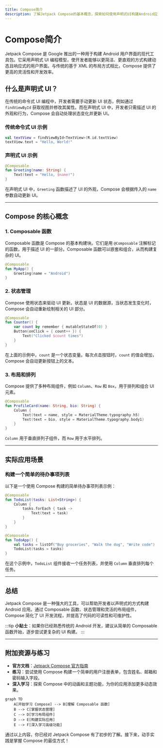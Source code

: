 ```yaml
---
title: Compose简介
description: 了解Jetpack Compose的基本概念，探索如何使用声明式UI构建Android应用。
---
```


# Compose简介

Jetpack Compose 是 Google 推出的一种用于构建 Android 用户界面的现代工具包。它采用声明式 UI 编程模型，使开发者能够以更简洁、更直观的方式构建动态且响应式的用户界面。与传统的基于 XML 的布局方式相比，Compose 提供了更高的灵活性和开发效率。

## 什么是声明式 UI？

在传统的命令式 UI 编程中，开发者需要手动更新 UI 状态，例如通过 `findViewById` 获取视图并修改其属性。而在声明式 UI 中，开发者只需描述 UI 的外观和行为，Compose 会自动处理状态变化并更新 UI。

### 传统命令式 UI 示例
```kotlin
val textView = findViewById<TextView>(R.id.textView)
textView.text = "Hello, World!"
```

### 声明式 UI 示例
```kotlin
@Composable
fun Greeting(name: String) {
    Text(text = "Hello, $name!")
}
```

在声明式 UI 中，`Greeting` 函数描述了 UI 的外观，Compose 会根据传入的 `name` 参数自动更新 UI。

---

## Compose 的核心概念

### 1. Composable 函数
Composable 函数是 Compose 的基本构建块。它们是用 `@Composable` 注解标记的函数，用于描述 UI 的一部分。Composable 函数可以嵌套和组合，从而构建复杂的 UI。

```kotlin
@Composable
fun MyApp() {
    Greeting(name = "Android")
}
```

### 2. 状态管理
Compose 使用状态来驱动 UI 更新。状态是 UI 的数据源，当状态发生变化时，Compose 会自动重新绘制相关的 UI 部分。

```kotlin
@Composable
fun Counter() {
    var count by remember { mutableStateOf(0) }
    Button(onClick = { count++ }) {
        Text("Clicked $count times")
    }
}
```

在上面的示例中，`count` 是一个状态变量。每次点击按钮时，`count` 的值会增加，Compose 会自动更新按钮上的文本。

### 3. 布局和排列
Compose 提供了多种布局组件，例如 `Column`、`Row` 和 `Box`，用于排列和组合 UI 元素。

```kotlin
@Composable
fun ProfileCard(name: String, bio: String) {
    Column {
        Text(text = name, style = MaterialTheme.typography.h5)
        Text(text = bio, style = MaterialTheme.typography.body1)
    }
}
```

`Column` 用于垂直排列子组件，而 `Row` 用于水平排列。

---

## 实际应用场景

### 构建一个简单的待办事项列表
以下是一个使用 Compose 构建的简单待办事项列表示例：

```kotlin
@Composable
fun TodoList(tasks: List<String>) {
    Column {
        tasks.forEach { task ->
            Text(text = task)
        }
    }
}

@Composable
fun TodoApp() {
    val tasks = listOf("Buy groceries", "Walk the dog", "Write code")
    TodoList(tasks = tasks)
}
```

在这个示例中，`TodoList` 组件接收一个任务列表，并使用 `Column` 垂直排列每个任务。

---

## 总结

Jetpack Compose 是一种强大的工具，可以帮助开发者以声明式的方式构建 Android 应用。通过 Composable 函数、状态管理和灵活的布局组件，Compose 简化了 UI 开发流程，并提高了代码的可读性和可维护性。

:::tip
**小贴士**：如果你已经熟悉传统的 Android 开发，建议从简单的 Composable 函数开始，逐步尝试更复杂的 UI 构建。
:::

---

## 附加资源与练习

- **官方文档**：[Jetpack Compose 官方指南](https://developer.android.com/jetpack/compose)
- **练习**：尝试使用 Compose 构建一个简单的用户注册表单，包含姓名、邮箱和密码输入字段。
- **深入学习**：探索 Compose 中的动画和主题功能，为你的应用添加更多动态效果。

```mermaid
graph TD
    A[开始学习 Compose] --> B[理解 Composable 函数]
    B --> C[掌握状态管理]
    C --> D[学习布局组件]
    D --> E[构建实际应用]
    E --> F[深入学习高级功能]
```

通过以上内容，你已经对 Jetpack Compose 有了初步的了解。接下来，动手实践是掌握 Compose 的最佳方式！